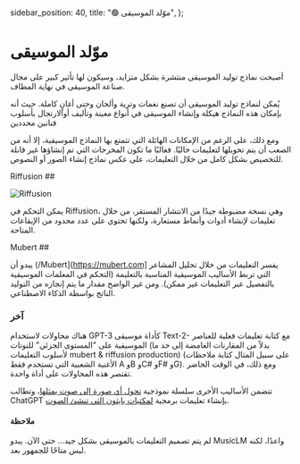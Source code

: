   sidebar_position: 40,
  title: "🟢 موّلد الموسيقى",
};

# موّلد الموسيقى

أصبحت نماذج توليد الموسيقى منتشرة بشكل متزايد، وسيكون لها تأثير كبير على مجال صناعة الموسيقى في نهاية المطاف.

يُمكن لنماذج توليد الموسيقى أن تصنع نغمات وترية وألحان وحتى أغانٍ كاملة. حيث أنه بإمكان هذه النماذج  هيكلة وإنشاء الموسيقى في أنواع معينة وتأليف أوالارتجال بأسلوب فنانين محددين 

ومع ذلك، على الرغم من الإمكانات الهائلة التي تتمتع بها النماذج الموسيقية، إلا أنه من الصعب أن يتم تحويلها لتعليمات حاليًا. فغالبًا ما تكون المخرجات التي تم إنشاؤها غير قابلة للتخصيص بشكل كامل من خلال التعليمات، على عكس نماذج إنشاء الصور أو النصوص.


 Riffusion ##

![Riffusion](https://learnprompting.org/assets/images/riffusion_phonk-0e9319a99fd67191fcce65031bd02ed9.webp)

يمكن التحكم في Riffusion، وهي نسخة مضبوطة جيدًا من الانتشار المستقر، من خلال تعليمات لإنشاء أدوات وأنماط مستعارة، ولكنها تحتوي على عدد محدود من الإيقاعات المتاحة.

 
Mubert ## 


يبدو أن (/Mubert](https://mubert.com] يفسر التعليمات من خلال تحليل المشاعر التي تربط الأساليب الموسيقية المناسبة بالتعليمة (التحكم في المعلمات الموسيقية بالتفصيل عبر التعليمات غير ممكن). ومن غير الواضح مقدار ما يتم إنجازه من التوليد الناتج بواسطة الذكاء الاصطناعي.


### آخر

هناك محاولات لاستخدام GPT-3 كأداة موسيقى Text-2- مع كتابة تعليمات فعلية للعناصر الموسيقية على "المستوى الجزئي" للنوتات (بدلاً من المقارنات الغامضة إلى حد ما لأسلوب التعليمات mubert & riffusion production) (على سبيل المثال كتابة ملاحظات الأغنية الشعبية التي تستخدم فقط A وB وC# وF# وG). ومع ذلك، في الوقت الحاضر تقتصر هذه المحاولات على أداة واحدة.

تتضمن الأساليب الأخرى سلسلة نموذجية [تحول أي صورة إلى صوت يمثلها](https://huggingface.co/spaces/fffiloni/img-to-music)، وتطالب ChatGPT بإنشاء تعليمات برمجية [لمكتبات بايثون التي تنشئ الصوت](https://twitter.com/teropa/status/1598713756074246145).


#### ملاحظة

لم يتم تصميم التعليمات بالموسيقى بشكل جيد... حتى الآن. يبدو MusicLM واعدًا، لكنه ليس متاحًا للجمهور بعد.

